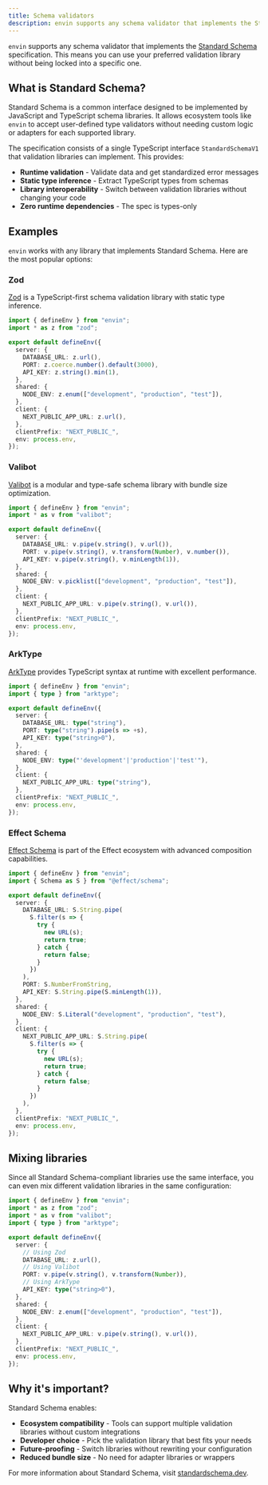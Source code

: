 ```yaml
---
title: Schema validators
description: envin supports any schema validator that implements the Standard Schema specification.
---
```


`envin` supports any schema validator that implements the [Standard Schema](https://standardschema.dev/) specification. This means you can use your preferred validation library without being locked into a specific one.

## What is Standard Schema?

Standard Schema is a common interface designed to be implemented by JavaScript and TypeScript schema libraries. It allows ecosystem tools like `envin` to accept user-defined type validators without needing custom logic or adapters for each supported library.

The specification consists of a single TypeScript interface `StandardSchemaV1` that validation libraries can implement. This provides:

- **Runtime validation** - Validate data and get standardized error messages
- **Static type inference** - Extract TypeScript types from schemas
- **Library interoperability** - Switch between validation libraries without changing your code
- **Zero runtime dependencies** - The spec is types-only

## Examples

`envin` works with any library that implements Standard Schema. Here are the most popular options:

### Zod

[Zod](https://zod.dev) is a TypeScript-first schema validation library with static type inference.

```ts title="env.config.ts"
import { defineEnv } from "envin";
import * as z from "zod"; 

export default defineEnv({
  server: {
    DATABASE_URL: z.url(),
    PORT: z.coerce.number().default(3000),
    API_KEY: z.string().min(1),
  },
  shared: {
    NODE_ENV: z.enum(["development", "production", "test"]),
  },
  client: {
    NEXT_PUBLIC_APP_URL: z.url(),
  },
  clientPrefix: "NEXT_PUBLIC_",
  env: process.env,
});
```

### Valibot

[Valibot](https://valibot.dev/) is a modular and type-safe schema library with bundle size optimization.

```ts title="env.config.ts"
import { defineEnv } from "envin";
import * as v from "valibot";

export default defineEnv({
  server: {
    DATABASE_URL: v.pipe(v.string(), v.url()),
    PORT: v.pipe(v.string(), v.transform(Number), v.number()),
    API_KEY: v.pipe(v.string(), v.minLength(1)),
  },
  shared: {
    NODE_ENV: v.picklist(["development", "production", "test"]),
  },
  client: {
    NEXT_PUBLIC_APP_URL: v.pipe(v.string(), v.url()),
  },
  clientPrefix: "NEXT_PUBLIC_",
  env: process.env,
});
```

### ArkType

[ArkType](https://arktype.io/) provides TypeScript syntax at runtime with excellent performance.

```ts title="env.config.ts"
import { defineEnv } from "envin";
import { type } from "arktype";

export default defineEnv({
  server: {
    DATABASE_URL: type("string"),
    PORT: type("string").pipe(s => +s),
    API_KEY: type("string>0"),
  },
  shared: {
    NODE_ENV: type("'development'|'production'|'test'"),
  },
  client: {
    NEXT_PUBLIC_APP_URL: type("string"),
  },
  clientPrefix: "NEXT_PUBLIC_",
  env: process.env,
});
```

### Effect Schema

[Effect Schema](https://effect.website/docs/schema/introduction/) is part of the Effect ecosystem with advanced composition capabilities.

```ts title="env.config.ts"
import { defineEnv } from "envin";
import { Schema as S } from "@effect/schema";

export default defineEnv({
  server: {
    DATABASE_URL: S.String.pipe(
      S.filter(s => {
        try {
          new URL(s);
          return true;
        } catch {
          return false;
        }
      })
    ),
    PORT: S.NumberFromString,
    API_KEY: S.String.pipe(S.minLength(1)),
  },
  shared: {
    NODE_ENV: S.Literal("development", "production", "test"),
  },
  client: {
    NEXT_PUBLIC_APP_URL: S.String.pipe(
      S.filter(s => {
        try {
          new URL(s);
          return true;
        } catch {
          return false;
        }
      })
    ),
  },
  clientPrefix: "NEXT_PUBLIC_",
  env: process.env,
});
```

## Mixing libraries

Since all Standard Schema-compliant libraries use the same interface, you can even mix different validation libraries in the same configuration:

```ts title="env.config.ts"
import { defineEnv } from "envin";
import * as z from "zod"; 
import * as v from "valibot";
import { type } from "arktype";

export default defineEnv({
  server: {
    // Using Zod
    DATABASE_URL: z.url(),
    // Using Valibot
    PORT: v.pipe(v.string(), v.transform(Number)),
    // Using ArkType
    API_KEY: type("string>0"),
  },
  shared: {
    NODE_ENV: z.enum(["development", "production", "test"]),
  },
  client: {
    NEXT_PUBLIC_APP_URL: v.pipe(v.string(), v.url()),
  },
  clientPrefix: "NEXT_PUBLIC_",
  env: process.env,
});
```

## Why it's important?

Standard Schema enables:

- **Ecosystem compatibility** - Tools can support multiple validation libraries without custom integrations
- **Developer choice** - Pick the validation library that best fits your needs
- **Future-proofing** - Switch libraries without rewriting your configuration
- **Reduced bundle size** - No need for adapter libraries or wrappers

For more information about Standard Schema, visit [standardschema.dev](https://standardschema.dev/).
